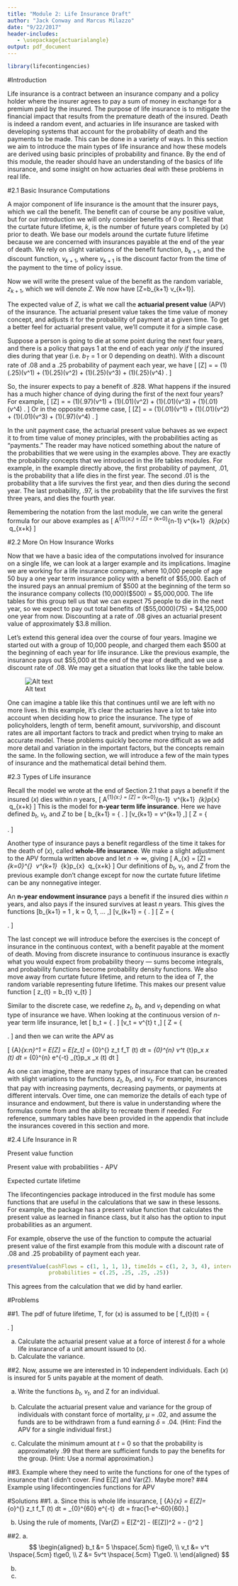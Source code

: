 ```yaml
---
title: "Module 2: Life Insurance Draft"
author: "Jack Conway and Marcus Milazzo"
date: "9/22/2017"
header-includes:
   - \usepackage{actuarialangle}
output: pdf_document
---
```

```r
library(lifecontingencies)
```

#Introduction

Life insurance is a contract between an insurance company and a policy holder where the insurer agrees to pay a sum of money in exchange for a premium paid by the insured. The purpose of life insurance is to mitigate the financial impact that results from the premature death of the insured. Death is indeed a random event, and actuaries in life insurance are tasked with developing systems that account for the probability of death and the payments to be made. This can be done in a variety of ways. In this section we aim to introduce the main types of life insurance and how these models are derived using basic principles of probability and finance. By the end of this module, the reader should have an understanding of the basics of life insurance, and some insight on how actuaries deal with these problems in real life.

#2.1 Basic Insurance Computations

A major component of life insurance is the amount that the insurer pays, which we call the benefit. The benefit can of course be any positive value, but for our introduction we will only consider benefits of 0 or 1. Recall that the curtate future lifetime, *k*, is the number of future years completed by (*x*) prior to death. We base our models around the curtate future lifetime because we are concerned with insurances payable at the end of the year of death. We rely on slight variations of the benefit function, $b_{k+1}$, and the discount function, $v_{k+1}$, where $v_{k+1}$ is the discount factor from the time of the payment to the time of policy issue. 

Now we will write the present value of the benefit as the random variable, $z_{k+1}$, which we will denote $Z$. We now have
\[Z=b_{k+1}\ v_{k+1}\].

The expected value of $Z$, is what we call the **actuarial present value** (APV) of the insurance. The actuarial present value takes the time value of money concept, and adjusts it for the probability of payment at a given time. To get a better feel for actuarial present value, we’ll compute it for a simple case.

Suppose a person is going to die at some point during the next four years, and there is a policy that pays 1 at the end of each year *only if* the insured dies during that year (i.e. $b_T$ = 1 or 0 depending on death). With a discount rate of .08 and a .25 probability of payment each year, we have
\[ 
\text{E}[Z] = \text{APV} = (1)(.25)(v^1) + (1)(.25)(v^2) + (1)(.25)(v^3) + (1)(.25)(v^4) \approx 0.828.
\]

So, the insurer expects to pay a benefit of .828. What happens if the insured has a much higher chance of dying during the first of the next four years? For example,
\[ 
\text{E}[Z] = \text{APV} = (1)(.97)(v^1) + (1)(.01)(v^2) + (1)(.01)(v^3) + (1)(.01)(v^4) \approx 0.922.
\]
Or in the opposite extreme case,
\[ 
\text{E}[Z] = \text{APV} = (1)(.01)(v^1) + (1)(.01)(v^2) + (1)(.01)(v^3) + (1)(.97)(v^4) \approx 0.739.
\]

In the unit payment case, the actuarial present value behaves as we expect it to from time value of money principles, with the probabilities acting as “payments.” The reader may have noticed something about the nature of the probabilities that we were using in the examples above. They are exactly the probability concepts that we introduced in the life tables modules. For example, in the example directly above, the first probability of payment, .01, is the probability that a life dies in the first year. The second .01 is the probability that a life survives the first year, and then dies during the second year. The last probability, .97, is the probability that the life survives the first three years, and dies the fourth year.

Remembering the notation from the last module, we can write the general formula for our above examples as
\[
A^{1}_{x:\angl{n}} = \text{E}[Z] = \sum_{k=0}^{n-1} v^{k+1} \ _{k}p_{x} \ q_{x+k}
\]



#2.2 More On How Insurance Works

Now that we have a basic idea of the computations involved for insurance on a single life, we can look at a larger example and its implications. Imagine we are working for a life insurance company, where 10,000 people of age 50 buy a one year term insurance policy with a benefit of $55,000. Each of the insured pays an annual premium of $500 at the beginning of the term so the insurance company collects (10,000)($500) = $5,000,000. The life tables for this group tell us that we can expect 75 people to die in the next year, so we expect to pay out total benefits of ($55,0000)(75) = $4,125,000 one year from now. Discounting at a rate of .08 gives an actuarial present value of approximately $3.8 million. 

Let’s extend this general idea over the course of four years. Imagine we started out with a group of 10,000 people, and charged them each $500 at the beginning of each year for life insurance. Like the previous example, the insurance pays out $55,000 at the end of the year of death, and we use a discount rate of .08. We may get a situation that looks like the table below.

\vspace{.5cm}

![Alt text](payout_table)

\vspace{.5cm}

One can imagine a table like this that continues until we are left with no more lives. In this example, it’s clear the actuaries have a lot to take into account when deciding how to price the insurance. The type of policyholders, length of term, benefit amount, survivorship, and discount rates are all important factors to track and predict when trying to make an accurate model. These problems quickly become more difficult as we add more detail and variation in the important factors, but the concepts remain the same. In the following section, we will introduce a few of the main types of insurance and the mathematical detail behind them.



#2.3 Types of Life insurance


Recall the model we wrote at the end of Section 2.1 that pays a benefit if the insured (*x*) dies within *n* years,
\[
A^{1}_{x:\angl{n}} = \text{E}[Z] = \sum_{k=0}^{n-1} \ v^{k+1} \ _{k}p_{x} \ q_{x+k}
\]
This is the model for **n-year term life insurance**. Here we have defined $b_t$, $v_t$, and $Z$ to be
\[ b_{k+1} =  \left\{
\begin{array}{ll}
     1  &K = 0, 1, ..., n-1 \\ 
      0  &\text{elsewhere}, \\
\end{array} 
\right. \]
\[v_{k+1} = v^{k+1} ,\]
\[ Z =  \left\{
\begin{array}{ll}
      v^{K+1} &K = 0, 1, ..., n-1 \\
      0 &\text{elsewhere}. \\
\end{array} 
\right. \]

Another type of insurance pays a benefit regardless of the time it takes for the death of (*x*), called **whole-life insurance**. We make a slight adjustment to the APV formula written above and let $n \rightarrow \infty$, giving
\[
A_{x} = \text{E}[Z] = \sum_{k=0}^{\infty} \ v^{k+1} \ _{k}p_{x} \ q_{x+k}
\]
Our definitions of $b_t$, $v_t$, and $Z$ from the previous example don’t change except for now the curtate future lifetime can be any nonnegative integer.

An **n-year endowment insurance** pays a benefit if the insured dies within *n* years, and also pays if the insured survives at least *n* years. This gives the functions
\[b_{k+1} = 1 , \hspace{.5cm} k = 0, 1, … ,\]
\[v_{k+1} =  \left\{
\begin{array}{ll}
     v^{k+1}  &k = 0, 1, ..., n-1 \\ 
     v^{n}  &k = n, n+1, ..., \\
\end{array} 
\right. \]
\[ Z =  \left\{
\begin{array}{ll}
      v^{K+1} &K = 0, 1, ..., n-1 \\
      v^{n} &k = n, n+1, ..., \\
\end{array} 
\right. \]

The last concept we will introduce before the exercises is the concept of insurance in the continuous context, with a benefit payable at the moment of death. Moving from discrete insurance to continuous insurance is exactly what you would expect from probability theory --- sums become integrals, and probability functions become probability density functions. We also move away from curtate future lifetime, and return to the idea of $T$, the random variable representing future lifetime. This makes our present value function
\[
z_{t} = b_{t} v_{t}
\]

Similar to the discrete case, we redefine $z_t$, $b_t$, and $v_t$ depending on what type of insurance we have. When looking at the continuous version of *n*-year term life insurance, let
\[ b_t =  \left\{
\begin{array}{ll}
      1 & t\le n \\
      0 & t > n, \\
\end{array} 
\right. \]
\[v_t = v^{t} \hspace{.5cm} t\ge 0 ,\]
\[ Z =  \left\{
\begin{array}{ll}
      v^{T} & T\le n \\
      0 & T > n. \\
\end{array} 
\right. \]
and then we can write the APV as

\[ \bar{A}_{x:n}^1 = E[Z] = E[z_t] = \int_{0}^{\infty}\ z_t\ f_T (t)\ dt = \int_{0}^{n} v^t\ _{t}p_x\ \mu_x (t)\ dt\ = \int_{0}^{n} e^{-\delta t}\ _{t}p_x\ \mu_x (t)\ dt \]


\vspace{1cm}

As one can imagine, there are many types of insurance that can be created with slight variations to the functions $z_t$, $b_t$, and $v_t$. For example, insurances that pay with increasing payments, decreasing payments, or payments at different intervals. Over time, one can memorize the details of each type of insurance and endowment, but there is value in understanding where the formulas come from and the ability to recreate them if needed. For reference, summary tables have been provided in the appendix that include the insurances covered in this section and more.

\newpage 

#2.4 Life Insurance in R

Present value function

Present value with probabilities - APV

Expected curtate lifetime

The lifecontingencies package introduced in the first module has some functions that are useful in the calculations that we saw in these lessons. For example, the package has a present value function that calculates the present value as learned in finance class, but it also has the option to input probabilities as an argument. 

For example, observe the use of the function to compute the actuarial present value of the first example from this module with a discount rate of .08 and .25 probability of payment each year.

```r
presentValue(cashFlows = c(1, 1, 1, 1), timeIds = c(1, 2, 3, 4), interest = .08, 
             probabilities = c(.25, .25, .25, .25))
```

This agrees from the calculation that we did by hand earlier.

#Problems

##1.
The pdf of future lifetime, T, for (x) is assumed to be
\[ f_{t}(t) =  \left\{
\begin{array}{ll}
      1/60 & 0 \le t \le 60 \\
      0 & \text{elsewhere}. \\
\end{array} 
\right. \]

a. Calculate the actuarial present value at a force of interest $\delta$ for a whole life insurance of a unit amount issued to (x).
b. Calculate the variance.

##2.
Now, assume we are interested in 10 independent individuals. Each ($x$) is insured for 5 units payable at the moment of death.

a. Write the functions $b_t$, $v_t$, and Z for an individual.

b. Calculate the actuarial present value and variance for the group of individuals with constant force of mortality, $\mu$ = .02, and assume the funds are to be withdrawn from a fund earning $\delta$ = .04. (Hint: Find the APV for a single individual first.)

c. Calculate the minimum amount at $t$ = 0 so that the probability is approximately .99 that there are sufficient funds to pay the benefits for the group. (Hint: Use a normal approximation.)

##3. 
Example where they need to write the functions for one of the types of insurance that I didn’t cover. Find E[Z] and Var(Z). Maybe more?
##4
Example using lifecontingencies functions for APV

\newpage

#Solutions
##1.
a. Since this is whole life insurance,
\[ \bar{A}_{x} = E[Z]= \int_{o}^{\infty}\ z_t\ f_T (t)\ dt = \int_{0}^{60} e^{-\delta t} \frac{1}{60}\ dt = frac{1-e^-60\delta}{60\delta}.\]


b.  Using the rule of moments,
\[Var(Z) = E[Z^2] - (E[Z])^2 = \frac{1-e^{-60(2\delta)}}{60(2\delta)} - \left(\frac{1-e^{-60\delta}}{60\delta}\right)^2 \]


##2.
a. $$
\begin{aligned}
b_t &=  5 \hspace{.5cm} t\ge0, \\
v_t &= v^t \hspace{.5cm} t\ge0, \\
Z &= 5v^t \hspace{.5cm} T\ge0. \\
\end{aligned}
$$

b. 

c. 





